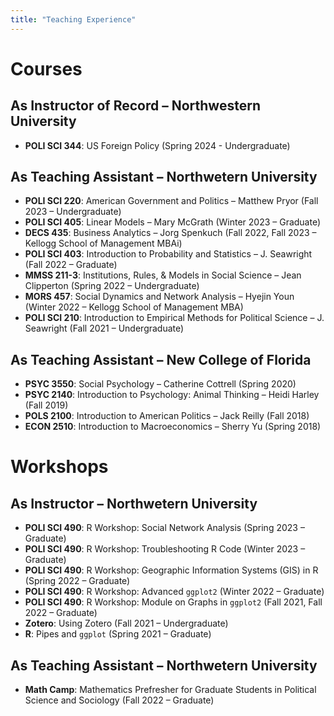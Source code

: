 ```yaml
---
title: "Teaching Experience"
---
```




# Courses

## As Instructor of Record -- Northwestern University

- **POLI SCI 344**: US Foreign Policy (Spring 2024 - Undergraduate)

## As Teaching Assistant -- Northwetern University

- **POLI SCI 220**: American Government and Politics – Matthew Pryor (Fall 2023 – Undergraduate)
- **POLI SCI 405**: Linear Models – Mary McGrath (Winter 2023 – Graduate)
- **DECS 435**: Business Analytics – Jorg Spenkuch (Fall 2022, Fall 2023 – Kellogg School of Management MBAi)
- **POLI SCI 403**: Introduction to Probability and Statistics – J. Seawright (Fall 2022 – Graduate)
- **MMSS 211-3**: Institutions, Rules, & Models in Social Science – Jean Clipperton (Spring 2022 – Undergraduate)
- **MORS 457**: Social Dynamics and Network Analysis – Hyejin Youn (Winter 2022 – Kellogg
School of Management MBA)
- **POLI SCI 210**: Introduction to Empirical Methods for Political Science – J. Seawright (Fall 2021 – Undergraduate)

## As Teaching Assistant -- New College of Florida

- **PSYC 3550**: Social Psychology – Catherine Cottrell (Spring 2020)
- **PSYC 2140**: Introduction to Psychology: Animal Thinking – Heidi Harley (Fall 2019)
- **POLS 2100**: Introduction to American Politics – Jack Reilly (Fall 2018)
- **ECON 2510**: Introduction to Macroeconomics – Sherry Yu (Spring 2018)

# Workshops

## As Instructor -- Northwetern University

- **POLI SCI 490**: R Workshop: Social Network Analysis (Spring 2023 – Graduate)
- **POLI SCI 490**: R Workshop: Troubleshooting R Code (Winter 2023 – Graduate)
- **POLI SCI 490**: R Workshop: Geographic Information Systems (GIS) in R (Spring 2022 – Graduate)
- **POLI SCI 490**: R Workshop: Advanced `ggplot2` (Winter 2022 – Graduate)
- **POLI SCI 490**: R Workshop: Module on Graphs in `ggplot2` (Fall 2021, Fall 2022 – Graduate)
- **Zotero**: Using Zotero (Fall 2021 – Undergraduate)
- **R**: Pipes and `ggplot` (Spring 2021 – Graduate)

## As Teaching Assistant -- Northwetern University

- **Math Camp**: Mathematics Prefresher for Graduate Students in Political Science and Sociology (Fall 2022 – Graduate)





